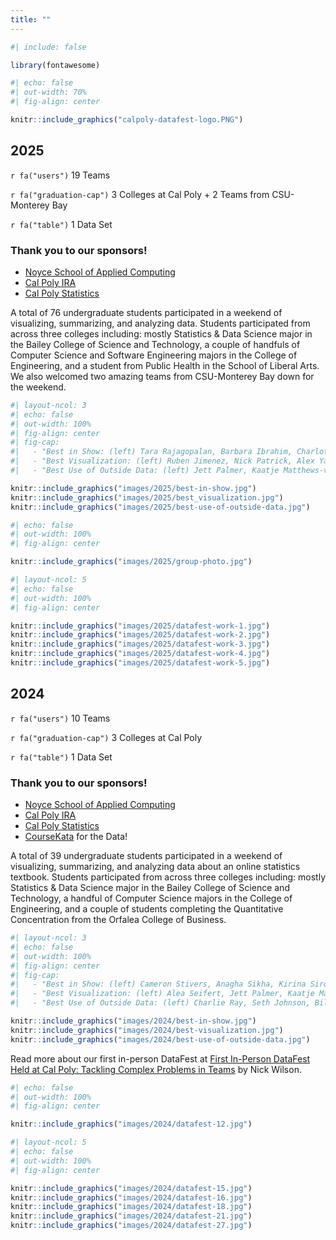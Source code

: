 ```yaml
---
title: ""
---
```


```r
#| include: false

library(fontawesome)
```

```r
#| echo: false
#| out-width: 70%
#| fig-align: center

knitr::include_graphics("calpoly-datafest-logo.PNG")
```

## 2025

`r fa("users")` 19 Teams

`r fa("graduation-cap")` 3 Colleges at Cal Poly + 2 Teams from CSU-Monterey Bay

`r fa("table")` 1 Data Set

::: callout
### Thank you to our sponsors!

+ [Noyce School of Applied Computing](https://noyce.calpoly.edu/)
+ [Cal Poly IRA](https://academicprograms.calpoly.edu/content/IRA/index)
+ [Cal Poly Statistics](https://statistics.calpoly.edu/)
:::

A total of 76 undergraduate students participated in a weekend of visualizing, summarizing, and analyzing data. Students participated from across three colleges including: mostly Statistics & Data Science major in the Bailey College of Science and Technology, a couple of handfuls of Computer Science and Software Engineering majors in the College of Engineering, and a student from Public Health in the School of Liberal Arts. We also welcomed two amazing teams from CSU-Monterey Bay down for the weekend.

```r
#| layout-ncol: 3
#| echo: false
#| out-width: 100%
#| fig-align: center
#| fig-cap: 
#|   - "Best in Show: (left) Tara Rajagopalan, Barbara Ibrahim, Charlotte Kuebitz, Kaviya Veerasingam"
#|   - "Best Visualization: (left) Ruben Jimenez, Nick Patrick, Alex Yaun, Andrew Martinez (not pictured)"
#|   - "Best Use of Outside Data: (left) Jett Palmer, Kaatje Matthews-vanKoetsveld, Libby Brill, Alea Seifert, Alie Hall"

knitr::include_graphics("images/2025/best-in-show.jpg")
knitr::include_graphics("images/2025/best_visualization.jpg")
knitr::include_graphics("images/2025/best-use-of-outside-data.jpg")
```

```r
#| echo: false
#| out-width: 100%
#| fig-align: center

knitr::include_graphics("images/2025/group-photo.jpg")
```

```r
#| layout-ncol: 5
#| echo: false
#| out-width: 100%
#| fig-align: center

knitr::include_graphics("images/2025/datafest-work-1.jpg")
knitr::include_graphics("images/2025/datafest-work-2.jpg")
knitr::include_graphics("images/2025/datafest-work-3.jpg")
knitr::include_graphics("images/2025/datafest-work-4.jpg")
knitr::include_graphics("images/2025/datafest-work-5.jpg")
```

## 2024

`r fa("users")` 10 Teams

`r fa("graduation-cap")` 3 Colleges at Cal Poly

`r fa("table")` 1 Data Set

::: callout
### Thank you to our sponsors!

+ [Noyce School of Applied Computing](https://noyce.calpoly.edu/)
+ [Cal Poly IRA](https://academicprograms.calpoly.edu/content/IRA/index)
+ [Cal Poly Statistics](https://statistics.calpoly.edu/)
+ [CourseKata](https://coursekata.org/) for the Data!

:::

A total of 39 undergraduate students participated in a weekend of visualizing, summarizing, and analyzing data about an online statistics textbook. Students participated from across three colleges including: mostly Statistics & Data Science major in the Bailey College of Science and Technology, a handful of Computer Science majors in the College of Engineering, and a couple of students completing the Quantitative Concentration from the Orfalea College of Business.

```r
#| layout-ncol: 3
#| echo: false
#| out-width: 100%
#| fig-align: center
#| fig-cap: 
#|   - "Best in Show: (left) Cameron Stivers, Anagha Sikha, Kirina Sirohi, and Rachel Roggenkemper"
#|   - "Best Visualization: (left) Alea Seifert, Jett Palmer, Kaatje Matthews-vanKoetsveld, and Alie Hall"
#|   - "Best Use of Outside Data: (left) Charlie Ray, Seth Johnson, Billie Block, and Deven Singh"

knitr::include_graphics("images/2024/best-in-show.jpg")
knitr::include_graphics("images/2024/best-visualization.jpg")
knitr::include_graphics("images/2024/best-use-of-outside-data.jpg")
```

Read more about our first in-person DataFest at [First In-Person DataFest Held at Cal Poly: Tackling Complex Problems in Teams](https://statistics.calpoly.edu/news/first-person-datafest-held) by Nick Wilson.

```r
#| echo: false
#| out-width: 100%
#| fig-align: center

knitr::include_graphics("images/2024/datafest-12.jpg")
```

```r
#| layout-ncol: 5
#| echo: false
#| out-width: 100%
#| fig-align: center

knitr::include_graphics("images/2024/datafest-15.jpg")
knitr::include_graphics("images/2024/datafest-16.jpg")
knitr::include_graphics("images/2024/datafest-18.jpg")
knitr::include_graphics("images/2024/datafest-21.jpg")
knitr::include_graphics("images/2024/datafest-27.jpg")
```

